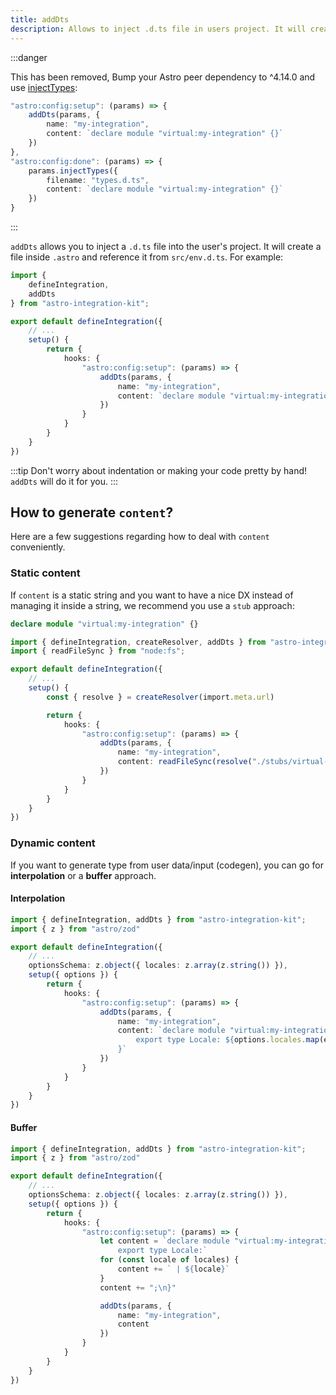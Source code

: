 ```yaml
---
title: addDts
description: Allows to inject .d.ts file in users project. It will create a file inside `.astro` and reference it from `src/env.d.ts`.
---
```


:::danger

This has been removed, Bump your Astro peer dependency to ^4.14.0 and use [injectTypes](https://docs.astro.build/en/reference/integrations-reference/#injecttypes-options):

```ts del={2-5} ins={8-11}
"astro:config:setup": (params) => {
    addDts(params, {
        name: "my-integration",
        content: `declare module "virtual:my-integration" {}`
    })
},
"astro:config:done": (params) => {
    params.injectTypes({
        filename: "types.d.ts",
        content: `declare module "virtual:my-integration" {}`
    })
}
```
:::

`addDts` allows you to inject a `.d.ts` file into the user's project. It will
create a file inside `.astro` and reference it from `src/env.d.ts`. For example:

```ts title="my-integration/index.ts" {3,12-15}
import {
    defineIntegration,
    addDts
} from "astro-integration-kit";

export default defineIntegration({
    // ...
    setup() {
        return {
            hooks: {
                "astro:config:setup": (params) => {
                    addDts(params, {
                        name: "my-integration",
                        content: `declare module "virtual:my-integration" {}`
                    })
                }
            }
        }
    }
})
```

:::tip
Don't worry about indentation or making your code pretty by hand! `addDts` will do it for you.
:::

## How to generate `content`?

Here are a few suggestions regarding how to deal with `content` conveniently.

### Static content

If `content` is a static string and you want to have a nice DX instead of managing it inside a string,
we recommend you use a `stub` approach:

```ts title="my-integration/stubs/virtual-import.d.ts"
declare module "virtual:my-integration" {}
```

```ts title="my-integration/index.ts" {2,14}
import { defineIntegration, createResolver, addDts } from "astro-integration-kit";
import { readFileSync } from "node:fs";

export default defineIntegration({
    // ...
    setup() {
        const { resolve } = createResolver(import.meta.url)

        return {
            hooks: {
                "astro:config:setup": (params) => {
                    addDts(params, {
                        name: "my-integration",
                        content: readFileSync(resolve("./stubs/virtual-import.d.ts"), "utf-8")
                    })
                }
            }
        }
    }
})
```

### Dynamic content

If you want to generate type from user data/input (codegen), you can go for **interpolation** or a **buffer** approach.

#### Interpolation

```ts title="my-integration/index.ts" {13-15}
import { defineIntegration, addDts } from "astro-integration-kit";
import { z } from "astro/zod"

export default defineIntegration({
    // ...
    optionsSchema: z.object({ locales: z.array(z.string()) }),
    setup({ options }) {
        return {
            hooks: {
                "astro:config:setup": (params) => {
                    addDts(params, {
                        name: "my-integration",
                        content: `declare module "virtual:my-integration" {
                            export type Locale: ${options.locales.map(e => `"${e}"`).join(" | ")};
                        }`
                    })
                }
            }
        }
    }
})
```

#### Buffer

```ts title="my-integration/index.ts" {11-16,20}
import { defineIntegration, addDts } from "astro-integration-kit";
import { z } from "astro/zod"

export default defineIntegration({
    // ...
    optionsSchema: z.object({ locales: z.array(z.string()) }),
    setup({ options }) {
        return {
            hooks: {
                "astro:config:setup": (params) => {
                    let content = `declare module "virtual:my-integration" {
                        export type Locale:`
                    for (const locale of locales) {
                        content += ` | ${locale}`
                    }
                    content += ";\n}"

                    addDts(params, {
                        name: "my-integration",
                        content
                    })
                }
            }
        }
    }
})
```
